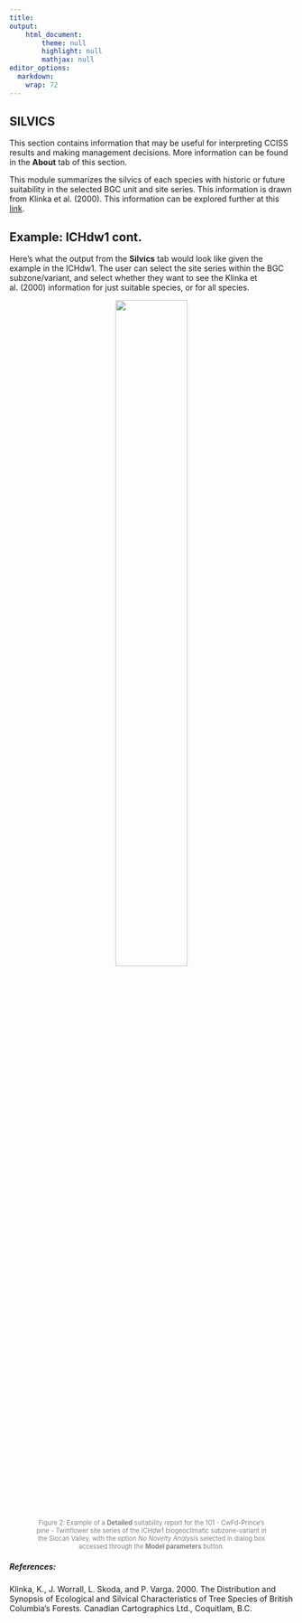 ```yaml
---
title: 
output: 
    html_document:
        theme: null
        highlight: null
        mathjax: null
editor_options: 
  markdown: 
    wrap: 72
---
```


## SILVICS

This section contains information that may be useful for interpreting CCISS results and making management decisions. More information can be found in the **About** tab of this section. 

This module summarizes the silvics of each species with historic or future suitability in the selected BGC unit and site series. This information is drawn from Klinka et al. (2000). This information can be explored further at this [link](https://www2.gov.bc.ca/gov/content/industry/forestry/managing-our-forest-resources/silviculture/tree-species-selection/tool-introduction/tree-species-silvics-and-comparisons).

## Example: ICHdw1 cont.

Here's what the output from the **Silvics** tab would look like given the example in the ICHdw1. The user can select the site series within the BGC subzone/variant, and select whether they want to see the Klinka et al. (2000) information for just suitable species, or for all species.

<figure style="text-align:center;">

<img src="Figure_Instructions_SilvicsEx.png" style="width:55%;"/>

<figcaption style="font-size: 0.8em; color: gray;">

Figure 2: Example of a **Detailed** suitability report for the 101 -
CwFd-Prince's pine - Twinflower site series of the ICHdw1 biogeoclimatic
subzone-variant in the Slocan Valley, with the option *No Novelty
Analysis* selected in dialog box accessed through the **Model
parameters** button.

</figcaption>

</figure>


##### References: 

Klinka, K., J. Worrall, L. Skoda, and P. Varga. 2000. The Distribution and Synopsis of Ecological and Silvical Characteristics of Tree Species of British Columbia’s Forests. Canadian Cartographics Ltd., Coquitlam, B.C. 